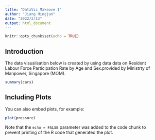 ```yaml
---
title: "DataViz Makeove 1"
author: "Jiang Mingjun"
date: "2022/2/13"
output: html_document
---
```


```r
knitr::opts_chunk$set(echo = TRUE)
```


    

## Introduction 
The data visualisation below is created by using data data on Resident Labour Force Participation Rate by Age and Sex.provided by Ministrty of Manpower, Singapore (MOM). 

```r
summary(cars)
```

## Including Plots

You can also embed plots, for example:

```r
plot(pressure)
```

Note that the `echo = FALSE` parameter was added to the code chunk to prevent printing of the R code that generated the plot.

